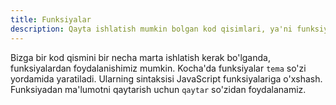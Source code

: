 ```yaml
---
title: Funksiyalar
description: Qayta ishlatish mumkin bolgan kod qisimlari, ya'ni funksiyalar tog'risida.
---
```




Bizga bir kod qismini bir necha marta ishlatish kerak bo'lganda, funksiyalardan foydalanishimiz mumkin.
Kocha'da funksiyalar `tema` so'zi yordamida yaratiladi. Ularning sintaksisi JavaScript funksiyalariga o'xshash.
Funksiyadan ma'lumotni qaytarish uchun `qaytar` so'zidan foydalanamiz.

<Tabs>
  <TabItem label="Kocha">
    <Code code={kochaCode} lang="Kocha Tili" mark={['file', 'CMS']} />
  </TabItem>
  <TabItem label="JavaScript">
    <Code code={jsCode} lang="js" mark={['file', 'CMS']} />
  </TabItem>
</Tabs>